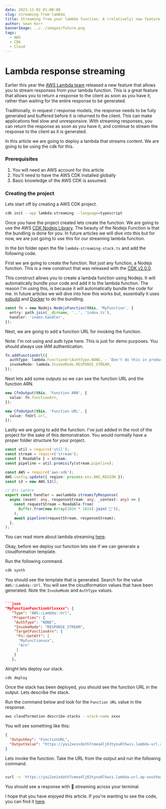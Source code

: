 ```yaml
---
date: 2023-11-02 01:00:00
slug: streaming-from-lambda
title: Streaming from your lambda function. A (relatively) new feature.
author: Sean Kerr
bannerImage: ../../images/future.png
tags:
  - AWS
  - CDK
  - Cloud
---
```


# Lambda response streaming

Earlier this year the [AWS Lambda team](https://aws.amazon.com/blogs/compute/introducing-aws-lambda-response-streaming/) released a new feature that allows you to stream responses from your lambda function. This is a great feature that allows you to return a response to the client as soon as you have it, rather than waiting for the entire response to be generated.

Traditionally, in request / response models, the response needs to be fully generated and buffered before it is returned to the client. This can make applications feel slow and unresponsive. With streaming responses, you can return the response as soon as you have it, and continue to stream the response to the client as it is generated.

In this article we are going to deploy a lambda that streams content. We are going to be using the cdk for this.

### Prerequisites

1. You will need an AWS account for this article
2. You'll need to have the AWS CDK installed globally
3. Basic knowledge of the AWS CDK is assumed.

### Creating the project

Lets start off by creating a AWS CDK project.

```bash
cdk init --app lambda-streaming --language=typescript
```

Once you have the project created lets create the function. We are going to use the AWS [CDK Nodejs Library](https://docs.aws.amazon.com/cdk/api/v2/docs/aws-cdk-lib.aws_lambda_nodejs-readme.html). The beauty of the Nodejs Function is that the bundling is done for you. In future articles we will dive into this but for now, we are just going to use this for our streaming lambda function.

In the bin folder open the file `lambda-streaming-stack.ts` and add the following code.

First we are going to create the function. Not just any function, a Nodejs function. This is a new construct that was released with the [CDK v2.0.0](https://docs.aws.amazon.com/cdk/api/v2/docs/aws-cdk-lib.aws_lambda_nodejs-readme.html).

This construct allows you to create a lambda function using Nodejs. It will automatically bundle your code and add it to the lambda function. The reason I'm using this, is because it will automatically bundle the code for me. In future articles we will dive into how this works but, essentially it uses [esbuild](https://esbuild.github.io/) and [Docker](https://www.docker.com/) to do the bundling.

```typescript
const fn = new Nodejs.NodejsFunction(this, 'MyFunction', {
  entry: path.join(__dirname, '..', 'index.ts'),
  handler: 'index.handler',
});
```

Next, we are going to add a function URL for invoking the function.

Note: I'm not using and auth type here. This is just for demo purposes. You should always use IAM authentication.

```typescript
fn.addFunctionUrl({
  authType: lambda.FunctionUrlAuthType.NONE, - `Don't do this in production`
  invokeMode: lambda.InvokeMode.RESPONSE_STREAM,
});
```

Next lets add some outputs so we can see the function URL and the function ARN.

```typescript
new CfnOutput(this, 'Function ARN', {
  value: fn.functionArn,
});

new CfnOutput(this, 'Function URL', {
  value: fnUrl.url,
});
```

Lastly we are going to add the function. I've just added in the root of the project for the sake of this demonstration. You would normally have a proper folder structure for your project.

```typescript
const util = require('util');
const stream = require('stream');
const { Readable } = stream;
const pipeline = util.promisify(stream.pipeline);

const AWS = require('aws-sdk');
AWS.config.update({ region: process.env.AWS_REGION });
const s3 = new AWS.S3();

// @ts-ignore
export const handler = awslambda.streamifyResponse(
  async (event: any, responseStream: any, _context: any) => {
    const requestStream = Readable.from(
      Buffer.from(new Array(1024 * 1024).join('🚗')),
    );
    await pipeline(requestStream, responseStream);
  },
);
```

You can read more about lambda streaming [here](https://docs.aws.amazon.com/lambda/latest/dg/configuration-response-streaming.html).

Okay, before we deploy our function lets see if we can generate a cloudformation template.

Run the following command.

```bash
cdk synth
```

You should see the template that is generated. Search for the value `AWS::Lambda::Url`. You will see the cloudformation values that have been generated. Note the `InvokeMode` and `AuthType` values.

````json

```json
"MyFunctionFunctionUrlxxxxx": {
   "Type": "AWS::Lambda::Url",
   "Properties": {
    "AuthType": "NONE",
    "InvokeMode": "RESPONSE_STREAM",
    "TargetFunctionArn": {
     "Fn::GetAtt": [
      "MyFunctionxxx",
      "Arn"
     ]
    }
   },
````

Alright lets deploy our stack.

```bash
cdk deploy
```

Once the stack has been deployed, you should see the function URL in the output. Lets describe the stack.

Run the command below and look for the `Function URL` value in the response.

```bash
aws cloudformation describe-stacks --stack-name xxxx
```

You will see something like this:

```json
{
  "OutputKey": "FunctionURL",
  "OutputValue": "https://yai2xeixdath7cmea4lj63tynu0lhwis.lambda-url.ap-southeast-2.on.aws/"
}
```

Lets invoke the function. Take the URL from the output and run the following command.

```bash

curl -v 'https://yai2xeixdath7cmea4lj63tynu0lhwis.lambda-url.ap-southeast-2.on.aws/'

```

You should see a response with 🚗 streaming across your terminal.

I hope that you have enjoyed this article. If you're wanting to see the code, you can find it [here](https://github.com/seanrkerr/personal-blog/tree/main/lambda-streaming).
